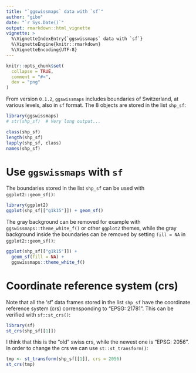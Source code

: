 ```yaml
---
title: "`ggswissmaps` data with `sf`"
author: "gibo"
date: "`r Sys.Date()`"
output: rmarkdown::html_vignette
vignette: >
  %\VignetteIndexEntry{`ggswissmaps` data with `sf`}
  %\VignetteEngine{knitr::rmarkdown}
  %\VignetteEncoding{UTF-8}
---
```


```r
knitr::opts_chunk$set(
  collapse = TRUE,
  comment = "#>",
  dev = "png"
)
```


From version `0.1.2`, `ggswissmaps` includes boundaries of Switzerland, at various levels, also in `sf` format. The 8 objects are stored in the list `shp_sf`:

```r
library(ggswissmaps)
# str(shp_sf)  # Very long output...

class(shp_sf)
length(shp_sf)
lapply(shp_sf, class)
names(shp_sf)
```


# Use `ggswissmaps` with `sf`

The boundaries stored in the list `shp_sf` can be used with `ggplot2::geom_sf()`:  

```r
library(ggplot2)
ggplot(shp_sf[["g1k15"]]) + geom_sf()
```


The gray background can be removed for example with `ggswissmaps::theme_white_f()` or other `ggplot2` themes, while the gray background inside the boundaries can be removed by setting `fill = NA` in `ggplot2::geom_sf()`:

```r
ggplot(shp_sf[["g1k15"]]) + 
  geom_sf(fill = NA) + 
  ggswissmaps::theme_white_f()
```




# Coordinate reference system (crs)

Note that all the 'sf' data frames stored in the list `shp_sf` have the coordinate reference system (crs) corrensponding to "EPSG: 21781". This can be verified with `sf::st_crs()`:

```r
library(sf)
st_crs(shp_sf[[1]])
```

I think that this is the "old" swiss crs, while the newest one is "EPSG: 2056". In order to change the crs we can use `st::st_transform()`:

```r
tmp <- st_transform(shp_sf[[1]], crs = 2056)
st_crs(tmp)
```

